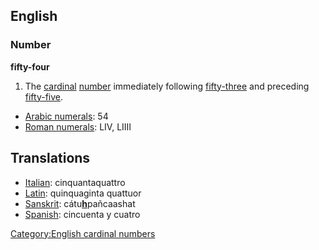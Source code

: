 == English ==
=== Number ===
'''fifty-four'''

#The [[cardinal]] [[number]] immediately following [[fifty-three]] and preceding [[fifty-five]].

*[[w:Arabic Numerals|Arabic numerals]]: 54
*[[w:Roman numerals|Roman numerals]]: LIV, LIIII

==Translations==
*[[Italian]]: cinquantaquattro
*[[Latin]]: quinquaginta quattuor
*[[Sanskrit]]: cátu<u>'''h'''</u>pañcaashat
*[[Spanish]]: cincuenta y cuatro

[[Category:English cardinal numbers]]